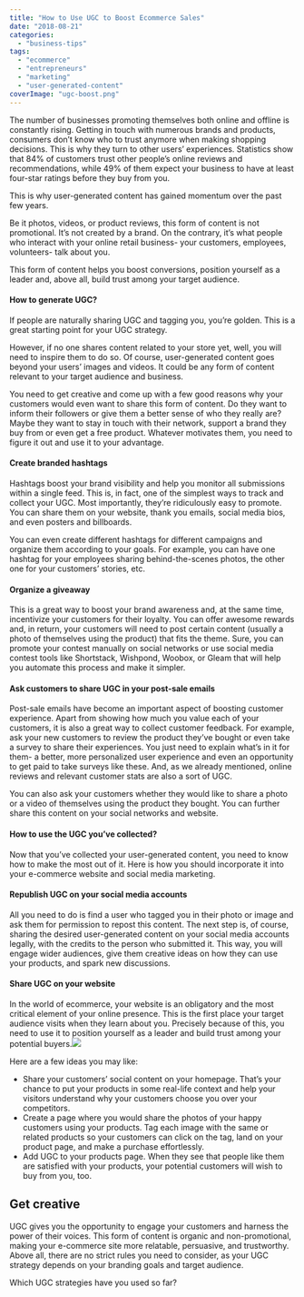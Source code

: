 ```yaml
---
title: "How to Use UGC to Boost Ecommerce Sales"
date: "2018-08-21"
categories: 
  - "business-tips"
tags: 
  - "ecommerce"
  - "entrepreneurs"
  - "marketing"
  - "user-generated-content"
coverImage: "ugc-boost.png"
---
```


The number of businesses promoting themselves both online and offline is constantly rising. Getting in touch with numerous brands and products, consumers don’t know who to trust anymore when making shopping decisions. This is why they turn to other users’ experiences. Statistics show that 84% of customers trust other people’s online reviews and recommendations, while 49% of them expect your business to have at least four-star ratings before they buy from you.

This is why user-generated content has gained momentum over the past few years.

Be it photos, videos, or product reviews, this form of content is not promotional. It’s not created by a brand. On the contrary, it’s what people who interact with your online retail business- your customers, employees, volunteers- talk about you.

This form of content helps you boost conversions, position yourself as a leader and, above all, build trust among your target audience.

#### How to generate UGC?

If people are naturally sharing UGC and tagging you, you’re golden. This is a great starting point for your UGC strategy.

However, if no one shares content related to your store yet, well, you will need to inspire them to do so. Of course, user-generated content goes beyond your users’ images and videos. It could be any form of content relevant to your target audience and business.

You need to get creative and come up with a few good reasons why your customers would even want to share this form of content. Do they want to inform their followers or give them a better sense of who they really are? Maybe they want to stay in touch with their network, support a brand they buy from or even get a free product. Whatever motivates them, you need to figure it out and use it to your advantage.

#### Create branded hashtags

Hashtags boost your brand visibility and help you monitor all submissions within a single feed. This is, in fact, one of the simplest ways to track and collect your UGC. Most importantly, they’re ridiculously easy to promote. You can share them on your website, thank you emails, social media bios, and even posters and billboards.

You can even create different hashtags for different campaigns and organize them according to your goals. For example, you can have one hashtag for your employees sharing behind-the-scenes photos, the other one for your customers’ stories, etc.

#### Organize a giveaway

This is a great way to boost your brand awareness and, at the same time, incentivize your customers for their loyalty. You can offer awesome rewards and, in return, your customers will need to post certain content (usually a photo of themselves using the product) that fits the theme. Sure, you can promote your contest manually on social networks or use social media contest tools like Shortstack, Wishpond, Woobox, or Gleam that will help you automate this process and make it simpler.

#### Ask customers to share UGC in your post-sale emails

Post-sale emails have become an important aspect of boosting customer experience. Apart from showing how much you value each of your customers, it is also a great way to collect customer feedback. For example, ask your new customers to review the product they’ve bought or even take a survey to share their experiences. You just need to explain what’s in it for them- a better, more personalized user experience and even an opportunity to get paid to take surveys like these. And, as we already mentioned, online reviews and relevant customer stats are also a sort of UGC.

You can also ask your customers whether they would like to share a photo or a video of themselves using the product they bought. You can further share this content on your social networks and website.

#### How to use the UGC you’ve collected?

Now that you’ve collected your user-generated content, you need to know how to make the most out of it. Here is how you should incorporate it into your e-commerce website and social media marketing.

#### Republish UGC on your social media accounts

All you need to do is find a user who tagged you in their photo or image and ask them for permission to repost this content. The next step is, of course, sharing the desired user-generated content on your social media accounts legally, with the credits to the person who submitted it. This way, you will engage wider audiences, give them creative ideas on how they can use your products, and spark new discussions.

#### Share UGC on your website

In the world of ecommerce, your website is an obligatory and the most critical element of your online presence. This is the first place your target audience visits when they learn about you. Precisely because of this, you need to use it to position yourself as a leader and build trust among your potential buyers.![](images/CK4nJ89.jpg)

Here are a few ideas you may like:

- Share your customers’ social content on your homepage. That’s your chance to put your products in some real-life context and help your visitors understand why your customers choose you over your competitors.
- Create a page where you would share the photos of your happy customers using your products. Tag each image with the same or related products so your customers can click on the tag, land on your product page, and make a purchase effortlessly.
- Add UGC to your products page. When they see that people like them are satisfied with your products, your potential customers will wish to buy from you, too.

## **Get creative**

UGC gives you the opportunity to engage your customers and harness the power of their voices. This form of content is organic and non-promotional, making your e-commerce site more relatable, persuasive, and trustworthy. Above all, there are no strict rules you need to consider, as your UGC strategy depends on your branding goals and target audience.

Which UGC strategies have you used so far?
